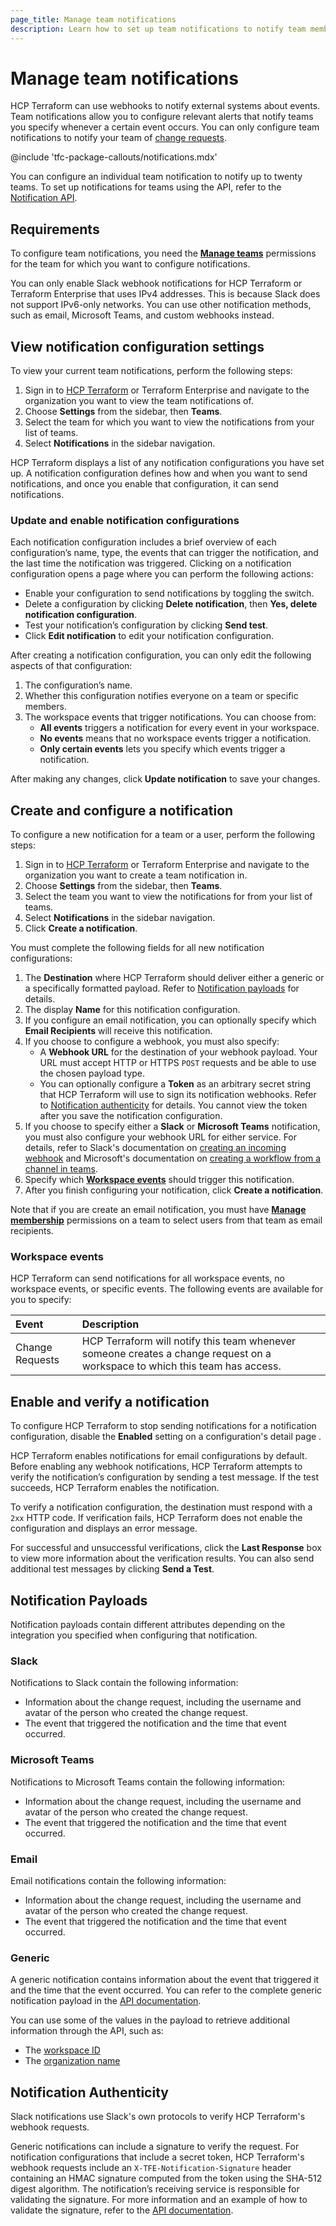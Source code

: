 ```yaml
---
page_title: Manage team notifications
description: Learn how to set up team notifications to notify team members on external systems whenever a particular action takes place.
---
```


# Manage team notifications

HCP Terraform can use webhooks to notify external systems about events. Team notifications allow you to configure relevant alerts that notify teams you specify whenever a certain event occurs. You can only configure team notifications to notify your team of [change requests](/terraform/cloud-docs/workspaces/change-requests).

@include 'tfc-package-callouts/notifications.mdx'

You can configure an individual team notification to notify up to twenty teams. To set up notifications for teams using the API, refer to the [Notification API](/terraform/cloud-docs/api-docs/notification-configurations#team-notification-configuration).

## Requirements

To configure team notifications, you need the [**Manage teams**](/terraform/cloud-docs/users-teams-organizations/permissions#manage-teams) permissions for the team for which you want to configure notifications.

You can only enable Slack webhook notifications for HCP Terraform or Terraform Enterprise that uses IPv4 addresses. This is because Slack does not support IPv6-only networks. You can use other notification methods, such as email, Microsoft Teams, and custom webhooks instead.

## View notification configuration settings

To view your current team notifications, perform the following steps:

1. Sign in to [HCP Terraform](https://app.terraform.io/) or Terraform Enterprise and navigate to the organization you want to view the team notifications of.
1. Choose **Settings** from the sidebar, then **Teams**. 
1. Select the team for which you want to view the notifications from your list of teams.
1. Select **Notifications** in the sidebar navigation.

HCP Terraform displays a list of any notification configurations you have set up. A notification configuration defines how and when you want to send notifications, and once you enable that configuration, it can send notifications. 

### Update and enable notification configurations

Each notification configuration includes a brief overview of each configuration’s name, type, the events that can trigger the notification, and the last time the notification was triggered. Clicking on a notification configuration opens a page where you can perform the following actions:

* Enable your configuration to send notifications by toggling the switch.  
* Delete a configuration by clicking **Delete notification**, then **Yes, delete notification configuration**.  
* Test your notification’s configuration by clicking **Send test**.   
* Click **Edit notification** to edit your notification configuration.

After creating a notification configuration, you can only edit the following aspects of that configuration:

1. The configuration’s name.  
1. Whether this configuration notifies everyone on a team or specific members.  
1. The workspace events that trigger notifications. You can choose from:  
    * **All events** triggers a notification for every event in your workspace.  
    * **No events** means that no workspace events trigger a notification.  
    * **Only certain events** lets you specify which events trigger a notification.

After making any changes, click **Update notification** to save your changes.

## Create and configure a notification 

To configure a new notification for a team or a user, perform the following steps:

1. Sign in to [HCP Terraform](https://app.terraform.io/) or Terraform Enterprise and navigate to the organization you want to create a team notification in.
1. Choose **Settings** from the sidebar, then **Teams**.  
1. Select the team you want to view the notifications for from your list of teams.  
1. Select **Notifications** in the sidebar navigation.  
1. Click **Create a notification**.

You must complete the following fields for all new notification configurations:

1. The **Destination** where HCP Terraform should deliver either a generic or a specifically formatted payload. Refer to [Notification payloads](#notification-payloads) for details.  
1. The display **Name** for this notification configuration.  
1. If you configure an email notification, you can optionally specify which **Email Recipients** will receive this notification.  
1. If you choose to configure a webhook, you must also specify:   
    * A **Webhook URL** for the destination of your webhook payload. Your URL must accept HTTP or HTTPS `POST` requests and be able to use the chosen payload type.   
    * You can optionally configure a **Token** as an arbitrary secret string that HCP Terraform will use to sign its notification webhooks. Refer to [Notification authenticity](#notification-authenticity) for details. You cannot view the token after you save the notification configuration.  
1. If you choose to specify either a **Slack** or **Microsoft Teams** notification, you must also configure your webhook URL for either service. For details, refer to Slack's documentation on [creating an incoming webhook](https://api.slack.com/messaging/webhooks#create_a_webhook) and Microsoft's documentation on [creating a workflow from a channel in teams](https://support.microsoft.com/en-us/office/creating-a-workflow-from-a-channel-in-teams-242eb8f2-f328-45be-b81f-9817b51a5f0e).  
1. Specify which [**Workspace events**](#workspace-events) should trigger this notification.  
1. After you finish configuring your notification, click **Create a notification**.

Note that if you are create an email notification, you must have [**Manage membership**](/terraform/cloud-docs/users-teams-organizations/permissions#manage-membership) permissions on a team to select users from that team as email recipients.

### Workspace events

HCP Terraform can send notifications for all workspace events, no workspace events, or specific events. The following events are available for you to specify:

| Event | Description |
| :---- | :---- |
| Change Requests | HCP Terraform will notify this team whenever someone creates a change request on a workspace to which this team has access. |

## Enable and verify a notification

To configure HCP Terraform to stop sending notifications for a notification configuration, disable the **Enabled** setting on a configuration's detail page . 

HCP Terraform enables notifications for email configurations by default. Before enabling any webhook notifications, HCP Terraform attempts to verify the notification’s configuration by sending a test message. If the test succeeds, HCP Terraform enables the notification. 

To verify a notification configuration, the destination must respond with a `2xx` HTTP code. If verification fails, HCP Terraform does not enable the configuration and displays an error message.

For successful and unsuccessful verifications, click the **Last Response** box to view more information about the verification results. You can also send additional test messages by clicking **Send a Test**.

## Notification Payloads

Notification payloads contain different attributes depending on the integration you specified when configuring that notification.

### Slack

Notifications to Slack contain the following information:

* Information about the change request, including the username and avatar of the person who created the change request.
* The event that triggered the notification and the time that event occurred.

### Microsoft Teams

Notifications to Microsoft Teams contain the following information:
* Information about the change request, including the username and avatar of the person who created the change request.
* The event that triggered the notification and the time that event occurred.

### Email

Email notifications contain the following information:
* Information about the change request, including the username and avatar of the person who created the change request.
* The event that triggered the notification and the time that event occurred.

### Generic

A generic notification contains information about the event that triggered it and the time that the event occurred. You can refer to the complete generic notification payload in the [API documentation](/terraform/cloud-docs/api-docs/notification-configurations#notification-payload).

You can use some of the values in the payload to retrieve additional information through the API, such as:
* The [workspace ID](/terraform/cloud-docs/api-docs/workspaces#list-workspaces)  
* The [organization name](/terraform/cloud-docs/api-docs/organizations#show-an-organization)

## Notification Authenticity

Slack notifications use Slack's own protocols to verify HCP Terraform's webhook requests.

Generic notifications can include a signature to verify the request. For notification configurations that include a secret token, HCP Terraform's webhook requests include an `X-TFE-Notification-Signature` header containing an HMAC signature computed from the token using the SHA-512 digest algorithm. The notification’s receiving service is responsible for validating the signature. For more information and an example of how to validate the signature, refer to the [API documentation](/terraform/cloud-docs/api-docs/notification-configurations#notification-payload).
